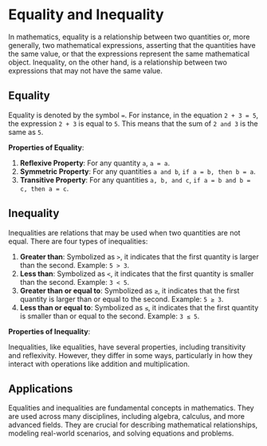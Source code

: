 # Equality and Inequality

In mathematics, equality is a relationship between two quantities or, more generally, two mathematical expressions, asserting that the quantities have the same value, or that the expressions represent the same mathematical object. Inequality, on the other hand, is a relationship between two expressions that may not have the same value.

## Equality

Equality is denoted by the symbol `=`. For instance, in the equation `2 + 3 = 5`, the expression `2 + 3` is equal to `5`. This means that the sum of `2 and 3` is the same as `5`.

**Properties of Equality**:

1. **Reflexive Property**: For any quantity `a`, `a = a`.
2. **Symmetric Property**: For any quantities `a and b`, `if a = b, then b = a`.
3. **Transitive Property**: For any quantities `a, b, and c`, `if a = b and b = c, then a = c`.

## Inequality

Inequalities are relations that may be used when two quantities are not equal. There are four types of inequalities:

1. **Greater than**: Symbolized as `>`, it indicates that the first quantity is larger than the second. Example: `5 > 3`.
2. **Less than**: Symbolized as `<`, it indicates that the first quantity is smaller than the second. Example: `3 < 5`.
3. **Greater than or equal to**: Symbolized as `≥`, it indicates that the first quantity is larger than or equal to the second. Example: `5 ≥ 3`.
4. **Less than or equal to**: Symbolized as `≤`, it indicates that the first quantity is smaller than or equal to the second. Example: `3 ≤ 5`.

**Properties of Inequality**:

Inequalities, like equalities, have several properties, including transitivity and reflexivity. However, they differ in some ways, particularly in how they interact with operations like addition and multiplication.

## Applications

Equalities and inequalities are fundamental concepts in mathematics. They are used across many disciplines, including algebra, calculus, and more advanced fields. They are crucial for describing mathematical relationships, modeling real-world scenarios, and solving equations and problems.
